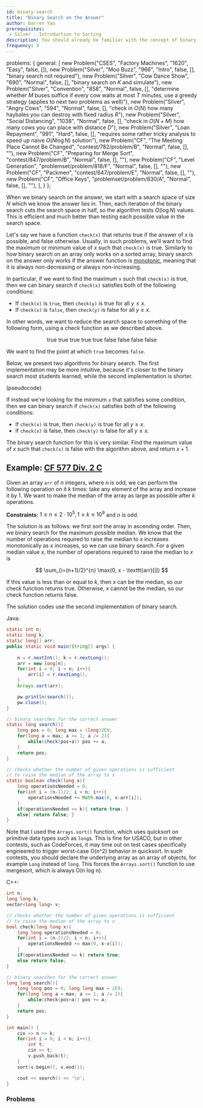```yaml
---
id: binary-search
title: "Binary Search on the Answer"
author: Darren Yao
prerequisites: 
 - Silver - Introduction to Sorting
description: You should already be familiar with the concept of binary searching for a number in a sorted array. However, binary search can be extended to binary searching on the answer itself. 
frequency: 3
---
```



  problems: {
    general: [
      new Problem("CSES", "Factory Machines", "1620", "Easy", false, []),
      new Problem("Silver", "Moo Buzz", "966", "Intro", false, [], "binary search not required"),
      new Problem("Silver", "Cow Dance Show", "690", "Normal", false, [], "binary search on $K$ and simulate"),
      new Problem("Silver", "Convention", "858", "Normal", false, [], "determine whether $M$ buses suffice if every cow waits at most $T$ minutes, use a greedy strategy (applies to next two problems as well)"),
      new Problem("Silver", "Angry Cows", "594", "Normal", false, [], "check in $O(N)$ how many haybales you can destroy with fixed radius $R$"),
      new Problem("Silver", "Social Distancing", "1038", "Normal", false, [], "check in $O(N+M)$ how many cows you can place with distance $D$"),
      new Problem("Silver", "Loan Repayment", "991", "Hard", false, [], "requires some rather tricky analysis to speed up naive $O(N\log N)$ solution"),
      new Problem("CF", "The Meeting Place Cannot Be Changed", "contest/782/problem/B", "Normal", false, [], ""),
      new Problem("CF", "Preparing for Merge Sort", "contest/847/problem/B", "Normal", false, [], ""),
      new Problem("CF", "Level Generation", "problemset/problem/818/F", "Normal", false, [], ""),
      new Problem("CF", "Packmen", "contest/847/problem/E", "Normal", false, [], ""),
      new Problem("CF", "Office Keys", "problemset/problem/830/A", "Normal", false, [], ""),
    ],
  }
};

When we binary search on the answer, we start with a search space of size $N$ which we know the answer lies in. Then, each iteration of the binary search cuts the search space in half, so the algorithm tests $O(\log N)$ values. This is efficient and much better than testing each possible value in the search space.

Let's say we have a function `check(x)` that returns true if the answer of $x$ is possible, and false otherwise. Usually, in such problems, we'll want to find the maximum or minimum value of $x$ such that `check(x)` is true. Similarly to how binary search on an array only works on a sorted array, binary search on the answer only works if the answer function is [monotonic](https://en.wikipedia.org/wiki/Monotonic_function), meaning that it is always non-decreasing or always non-increasing. 

In particular, if we want to find the maximum `x` such that `check(x)` is true, then we can binary search if `check(x)` satisfies both of the following conditions:

 - If `check(x)` is `true`, then `check(y)` is true for all $y \leq x$.
 - If `check(x)` is `false`, then `check(y)` is false for all $y \geq x$.

In other words, we want to reduce the search space to something of the following form, using a check function as we described above.

<center>true true true true true false false false false</center>

We want to find the point at which `true` becomes `false`.

Below, we present two algorithms for binary search. The first implementation may be more intuitive, because it's closer to the binary search most students learned, while the second implementation is shorter.

(pseudocode)

If instead we're looking for the minimum `x` that satisfies some condition, then we can binary search if `check(x)` satisfies both of the following conditions:

 - If `check(x)` is true, then `check(y)` is true for all $y \geq x$.
 - If `check(x)` is false, then `check(y)` is false for all $y \leq x$.

The binary search function for this is very similar. Find the maximum value of $x$ such that `check(x)` is false with the algorithm above, and return $x+1$.

## Example: [CF 577 Div. 2 C](https://codeforces.com/contest/1201/problem/C)

Given an array $\texttt{arr}$ of $n$ integers, where $n$ is odd, we can perform the following operation on it $k$ times: take any element of the array and increase it by $1$. We want to make the median of the array as large as possible after $k$ operations.

**Constraints:** $1 \leq n \leq 2 \cdot 10^5, 1 \leq k \leq 10^9$ and $n$ is odd.

The solution is as follows: we first sort the array in ascending order. Then, we binary search for the maximum possible median. We know that the number of operations required to raise the median to $x$ increases monotonically as $x$ increases, so we can use binary search. For a given median value $x$, the number of operations required to raise the median to $x$ is

$$
\sum_{i=(n+1)/2}^{n} \max(0, x - \texttt{arr}[i])
$$

If this value is less than or equal to $k$, then $x$ can be the median, so our check function returns true. Otherwise, $x$ cannot be the median, so our check function returns false.

The solution codes use the second implementation of binary search.

Java:

```java
static int n;
static long k;
static long[] arr;
public static void main(String[] args) {
    
    n = r.nextInt(); k = r.nextLong();
    arr = new long[n];
    for(int i = 0; i < n; i++){
        arr[i] = r.nextLong();
    }
    Arrays.sort(arr);

    pw.println(search());
    pw.close();
}

// binary searches for the correct answer
static long search(){
    long pos = 0; long max = (long)2E9;
    for(long a = max; a >= 1; a /= 2){
        while(check(pos+a)) pos += a;
    }
    return pos;
}

// checks whether the number of given operations is sufficient
// to raise the median of the array to x
static boolean check(long x){
    long operationsNeeded = 0;
    for(int i = (n-1)/2; i < n; i++){
        operationsNeeded += Math.max(0, x-arr[i]);
    }
    if(operationsNeeded <= k){ return true; }
    else{ return false; }
}
```

Note that I used the `Arrays.sort()` function, which uses quicksort on primitive data types such as `long`s. This is fine for USACO, but in other contests, such as CodeForces, it may time out on test cases specifically engineered to trigger worst-case O(n^2) behavior in quicksort. In such contests, you should declare the underlying array as an array of objects, for example `Long` instead of `long`. This forces the `Arrays.sort()` function to use mergesort, which is always O(n log n).

C++:

```cpp
int n;
long long k;
vector<long long> v;

// checks whether the number of given operations is sufficient
// to raise the median of the array to x
bool check(long long x){
    long long operationsNeeded = 0;
    for(int i = (n-1)/2; i < n; i++){
        operationsNeeded += max(0, x-v[i]);
    }
    if(operationsNeeded <= k) return true; 
    else return false; 
}

// binary searches for the correct answer
long long search(){
    long long pos = 0; long long max = 2E9;
    for(long long a = max; a >= 1; a /= 2){
        while(check(pos+a)) pos += a;
    }
    return pos;
}

int main() {
    cin >> n >> k;
    for(int i = 0; i < n; i++){
        int t;
        cin >> t;
        v.push_back(t);
    }
    sort(v.begin(), v.end());

    cout << search() << '\n';
}
```

### Problems

<problems-list problems={metadata.problems.general} />
